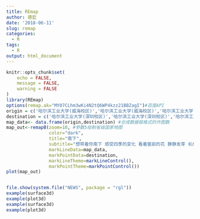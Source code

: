 ```yaml
---
title: REmap
author: 德宏
date: '2018-06-11'
slug: remap
categories:
  - R
tags:
  - R
output: html_document
---
```


```r
knitr::opts_chunk$set(
	echo = FALSE,
	message = FALSE,
	warning = FALSE
)
library(REmap)
options(remap.ak="MY07CLhm3wKi4N2tQ6WP4kzz21BBZagI")#百度API
origin = c('哈尔滨工业大学(威海校区)','哈尔滨工业大学(威海校区)','哈尔滨工业大学','哈尔滨工业大学(深圳校区)','兰州财经大学（和平校区）')
destination = c('哈尔滨工业大学(深圳校区)','哈尔滨工业大学(深圳校区)','哈尔滨工业大学(深圳校区)','哈尔滨工业大学(深圳校区)','哈尔滨工业大学(深圳校区)')
map_data<- data.frame(origin,destination) #合成数据框格式的作图数
map_out<-remapB(zoom=10, #参数5绘制省级国家地图
                color="dark",
                title="南下",
                subtitle="想带着你南下 感受四季的变化 看着窗前的花 静静发芽 长成了牵挂 远离世俗的嘈杂 走过春秋又一夏 微笑都变成最美的情话",
                markLineData=map_data,
                markPointData=destination,
                markLineTheme=markLineControl(),
                markPointTheme=markPointControl())
plot(map_out)

```

```r

```

```r
file.show(system.file("NEWS", package = "rgl"))
example(surface3d)
example(plot3d)
example(surface3d)
example(plot3d)
```

